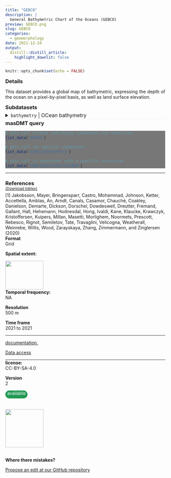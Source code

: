 ```yaml
---
title: "GEBCO"
description: |
  General Bathymetric Chart of the Oceans (GEBCO)
preview: GEBCO.png
slug: GEBCO
categories:
  - geomorphology
date: 2021-12-24
output:
  distill::distill_article:
    highlight_downlit: false
---
```

  
```r
knitr::opts_chunk$set(echo = FALSE)
```

<div style="width=80%;margin-top:0;margin-bottom:0;">
<h3 style="margin-top:5;margin-bottom:5;">Details</h3>
<p align="justify">
This dataset provides a global map of bathymetric, expressing the depth of the ocean on a pixel-by-pixel basis, as well as land surface elevation.
</p>

<h3 style="margin-top:5;margin-bottom:5;">Subdatasets</h3>
<details style='cursor:pointer;border: none;box-shadow: 3px 3px 4px #f8f8f8;'>
<summary style="font-size: 16px;">`bathymetry` | OCean bathymetry</summary>
|content|description|
|-------|-----------|
|value_range|-n...n|
</details>
<h3 style="margin-top:5;margin-bottom:5;">masDMT query</h3>
<div style="width=80%;margin-top:5;margin-bottom:5;background-color:#777777;">
```r
# data call without specifying subdataset and resolution
list_data("GEBCO")

# data call for specific subdataset 
list_data("GEBCO/bathymetry")

# data call to subdataset with a specific resolution
list_data("GEBCO/bathymetry/500m")
```
</div>
<hr style="margin-top:0;margin-bottom:0;">
<h3 style="margin-bottom:0;">References</h3>
<p style='margin-top:0;margin-bottom:5;'><a href='https://github.com/macroecology-society/data-catalog/tree/main/_posts/GEBCO/GEBCO.bib download=GEBCO/GEBCO.bibtex'><small>(Download bibtex)</small></a></p>
[1] Jakobsson, Mayer, Bringensparr, Castro, Mohammad, Johnson, Ketter, Accettella, Amblas, An, Arndt, Canals, Casamor, Chauché, Coakley, Danielson, Demarte, Dickson, Dorschel, Dowdeswell, Dreutter, Fremand, Gallant, Hall, Hehemann, Hodnesdal, Hong, Ivaldi, Kane, Klaucke, Krawczyk, Kristoffersen, Kuipers, Millan, Masetti, Morlighem, Noormets, Prescott, Rebesco, Rignot, Semiletov, Tate, Travaglini, Velicogna, Weatherall, Weinrebe, Willis, Wood, Zarayskaya, Zhang, Zimmermann, and Zinglersen (2020)
</div>

<aside>
<p style="margin-top:0;margin-bottom:0;">**Format**</p>
<p style="margin-top:0;">Grid</p>
<p style="margin-top:0;">**Spatial extent:**</p>
<img src="GEBCO_extent.png" width=120, height=90>
<p style="margin-top:0;margin-bottom:0;">**Temporal frequency:**</p>
<p style="margin-top:0;">NA</p>
<p style="margin-top:0;margin-bottom:0;">**Resolution**</p>
<p style="margin-top:0;">500 m</p>
<p style="margin-top:0;margin-bottom:0;">**Time frame**</p>
<p style="margin-top:0;">2021 to 2021</p>
<hr style="margin-top:0;margin-bottom:0;">
<p><p style='margin-top:0;margin-bottom:0;'><a style='margin:0;padding:0;' href='https://www.gebco.net/data_and_products/gridded_bathymetry_data/'>documentation.</a></p></p>
<p><p style='margin-top:0;margin-bottom:0;'><a style='margin:0;padding:0;' href='https://www.gebco.net/data_and_products/gridded_bathymetry_data/'>Data access</a></p></p>
<hr style="margin-top:0;margin-bottom:0;">
<p style="margin-top:0;margin-bottom:0;">**license:**</p>
<p style="margin-top:0;">CC-BY-SA-4.0</p>
<p style="margin-top:0;margin-bottom:0;">**Version**</p>
<p style="margin-top:0;">2</p>
<p style="margin-top:0;margin-bottom:0;border-radius:15px;vertical-align:middle;text-align:center;background:#229954;color:#ffffff;height:25px;width:70px;">available</p>
<br>
<br>
<img src="https://raw.githubusercontent.com/macroecology-society/masDMT/master/docs/sidebar_credits.png" width="120;">
<br>
<br>
<p style="margin-bottom:0;padding:0;">**Where there  mistakes?**</p>
<p><a href='https://github.com/macroecology-society/data-catalog/tree/main/_posts/GEBCO/GEBCO.yml'>Propose an edit at our GitHub repository</a></p>
</aside>
